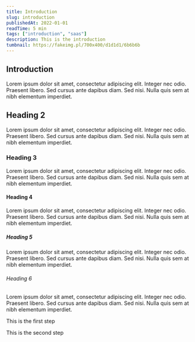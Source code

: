 ```yaml
---
title: Introduction
slug: introduction
publishedAt: 2022-01-01
readTime: 5 min
tags: ["introduction", "saas"]
description: This is the introduction
tumbnail: https://fakeimg.pl/700x400/d1d1d1/6b6b6b
---
```


## Introduction

Lorem ipsum dolor sit amet, consectetur adipiscing elit. Integer nec odio. Praesent libero. Sed cursus ante dapibus diam. Sed nisi. Nulla quis sem at nibh elementum imperdiet.


## Heading 2

Lorem ipsum dolor sit amet, consectetur adipiscing elit. Integer nec odio. Praesent libero. Sed cursus ante dapibus diam. Sed nisi. Nulla quis sem at nibh elementum imperdiet.


### Heading 3

Lorem ipsum dolor sit amet, consectetur adipiscing elit. Integer nec odio. Praesent libero. Sed cursus ante dapibus diam. Sed nisi. Nulla quis sem at nibh elementum imperdiet.


#### Heading 4

Lorem ipsum dolor sit amet, consectetur adipiscing elit. Integer nec odio. Praesent libero. Sed cursus ante dapibus diam. Sed nisi. Nulla quis sem at nibh elementum imperdiet.


##### Heading 5

Lorem ipsum dolor sit amet, consectetur adipiscing elit. Integer nec odio. Praesent libero. Sed cursus ante dapibus diam. Sed nisi. Nulla quis sem at nibh elementum imperdiet.

###### Heading 6

Lorem ipsum dolor sit amet, consectetur adipiscing elit. Integer nec odio. Praesent libero. Sed cursus ante dapibus diam. Sed nisi. Nulla quis sem at nibh elementum imperdiet.

<Steps>

<Step>

This is the first step

</Step>

<Step>

This is the second step

</Step>

</Steps>